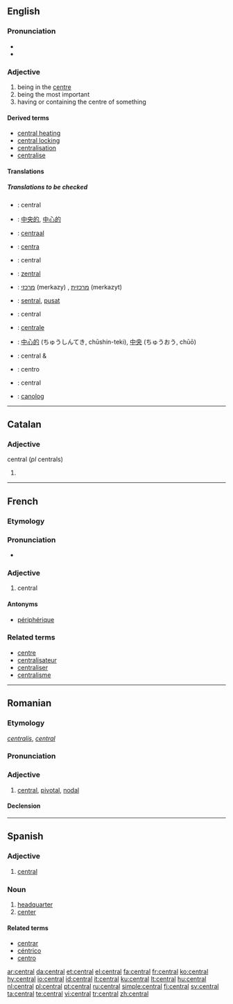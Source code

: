 ==English==

===Pronunciation===
*{{IPA|/ˈsɛntɹəl/}}
*{{audio|en-us-central.ogg|Audio (US)}}

===Adjective===
{{en-adj}}

# being in the [[centre]]
# being the most important
# having or containing the centre of something

====Derived terms====
*[[central heating]]
*[[central locking]]
*[[centralisation]]
*[[centralise]]

====Translations====
{{trans-top|being in the centre}}
{{trans-mid}}
{{trans-bottom}}

{{trans-top|being the most important}}
{{trans-mid}}
{{trans-bottom}}

{{trans-top|having or containing the centre of something}}
{{trans-mid}}
{{trans-bottom}}
=====Translations to be checked=====
{{checktrans-top}}

*{{ttbc|Catalan}}: central
*{{ttbc|Chinese}}: [[中央的]], [[中心的]]
*{{ttbc|Dutch}}: [[centraal]]
*{{ttbc|Esperanto}}: [[centra]]
*{{ttbc|French}}: central
*{{ttbc|German}}: [[zentral]]
*{{ttbc|Hebrew}}: [[מרכזי]] (merkazy) {{m}}, [[מרכזית]] (merkazyt) {{f}}
*{{ttbc|Indonesian}}: [[sentral]], [[pusat]]
*{{ttbc|Interlingua}}: central
*{{ttbc|Italian}}: [[centrale]]
{{trans-mid}}
*{{ttbc|Japanese}}: [[中心的]] (ちゅうしんてき, chūshin-teki), [[中央]] (ちゅうおう, chūō)
*{{ttbc|Portuguese}}: central {{m}} & {{f}}
*{{ttbc|Spanish}}: centro
*{{ttbc|Danish}}: central
*{{ttbc|Welsh}}: [[canolog]]
{{trans-bottom}}
----

==Catalan==

===Adjective===
central (''pl'' centrals)

# {{defn|Catalan}}

----

==French==

===Etymology===
{{L.|fr}} {{term|centralis|lang=la}}

===Pronunciation===
* {{Audio-IPA|Fr-central.ogg|/sɑ̃t.ʁal/}}

===Adjective===
{{infl|fr|adjective|g=m|f|centrale|m plural|centraux|f plural|centrales}}

# central

====Antonyms====
*[[périphérique]]

===Related terms===
*[[centre#French|centre]]
*[[centralisateur]]
*[[centraliser]]
*[[centralisme]]

----

==Romanian==

===Etymology===
{{L.|ro}} ''[[centralis]]'', {{F.|ro}} ''[[central#French|central]]''

===Pronunciation===
{{IPA|[ʧen'tral]|lang=ro}}

===Adjective===
{{ro-adj|4}}

# [[central#English|central]], [[pivotal]], [[nodal]]

====Declension====
{{ro-adj-4|central}}

----

==Spanish==

===Adjective===
{{es-adj|pl=centrales}}

# [[central#English|central]]

===Noun===
{{es-noun-f|pl=centrales}}

# [[headquarter]]
# [[center]]

====Related terms====
*[[centrar]]
*[[céntrico]]
*[[centro]]

[[ar:central]]
[[da:central]]
[[et:central]]
[[el:central]]
[[fa:central]]
[[fr:central]]
[[ko:central]]
[[hy:central]]
[[io:central]]
[[id:central]]
[[it:central]]
[[ku:central]]
[[lt:central]]
[[hu:central]]
[[nl:central]]
[[pl:central]]
[[pt:central]]
[[ru:central]]
[[simple:central]]
[[fi:central]]
[[sv:central]]
[[ta:central]]
[[te:central]]
[[vi:central]]
[[tr:central]]
[[zh:central]]